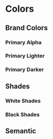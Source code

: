 
<Meta title="Design Tokens/Colors" />

# Colors

## Brand Colors

<DesignTokenDocBlock categoryName="Colors: Brand" viewType="card" />

### Primary Alpha

<DesignTokenDocBlock categoryName="Colors: Primary Alpha" viewType="table" />

### Primary Lighter

<DesignTokenDocBlock categoryName="Colors: Primary Lighter" viewType="table" />

### Primary Darker

<DesignTokenDocBlock categoryName="Colors: Primary Darker" viewType="table" />

## Shades

### White Shades

<DesignTokenDocBlock categoryName="Colors: Shades White" viewType="table" />

### Black Shades

<DesignTokenDocBlock categoryName="Colors: Shades Black" viewType="table" />

## Semantic

<DesignTokenDocBlock categoryName="Colors: Functional" viewType="card" />
